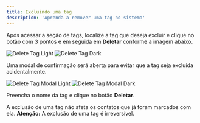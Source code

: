```yaml
---
title: Excluindo uma tag
description: 'Aprenda a remover uma tag no sistema'
---
```


Após acessar a seção de tags, localize a tag que deseja excluir e clique no botão com 3 pontos e em seguida em **Deletar** conforme a imagem abaixo.

<Frame>
  <img
    className="block dark:hidden"
    src="/images/tags/tag-delete-light.png"
    alt="Delete Tag Light"
  />
  <img
    className="hidden dark:block"
    src="/images/tags/tag-delete-dark.png"
    alt="Delete Tag Dark"
  />
</Frame>

Uma modal de confirmação será aberta para evitar que a tag seja excluída acidentalmente.

<Frame>
  <img
    className="block dark:hidden"
    src="/images/tags/tag-delete-modal-light.png"
    alt="Delete Tag Modal Light"
  />
  <img
    className="hidden dark:block"
    src="/images/tags/tag-delete-modal-dark.png"
    alt="Delete Tag Modal Dark"
  />
</Frame>

Preencha o nome da tag e clique no botão **Deletar**.

<Note>A exclusão de uma tag não afeta os contatos que já foram marcados com ela.</Note>
<Warning>**Atenção:** A exclusão de uma tag é irreversível.</Warning>